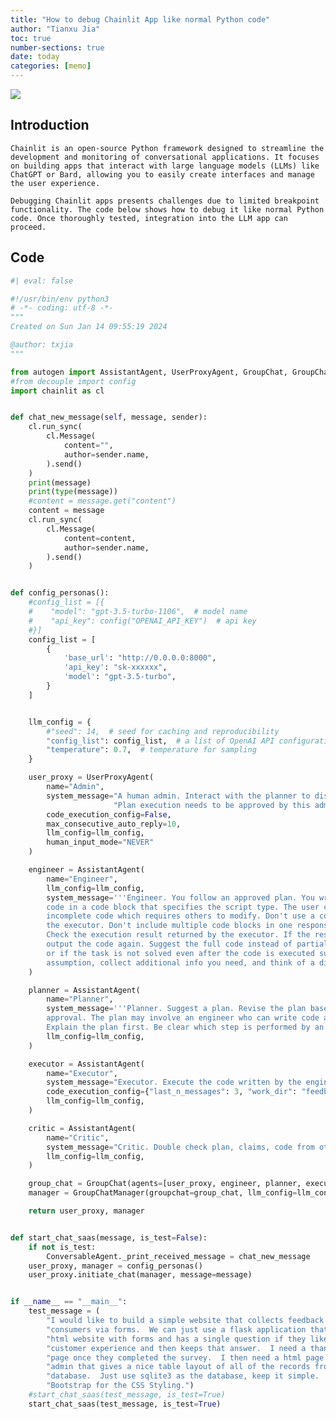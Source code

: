 ```yaml
---
title: "How to debug Chainlit App like normal Python code"
author: "Tianxu Jia"
toc: true
number-sections: true
date: today
categories: [memo]
---
```


![](memo.jpg)

## Introduction
    Chainlit is an open-source Python framework designed to streamline the development and monitoring of conversational applications. It focuses on building apps that interact with large language models (LLMs) like ChatGPT or Bard, allowing you to easily create interfaces and manage the user experience.

    Debugging Chainlit apps presents challenges due to limited breakpoint functionality. The code below shows how to debug it like normal Python code. Once thoroughly tested, integration into the LLM app can proceed.

## Code

```python
#| eval: false

#!/usr/bin/env python3
# -*- coding: utf-8 -*-
"""
Created on Sun Jan 14 09:55:19 2024

@author: txjia
"""

from autogen import AssistantAgent, UserProxyAgent, GroupChat, GroupChatManager, ConversableAgent
#from decouple import config
import chainlit as cl


def chat_new_message(self, message, sender):
    cl.run_sync(
        cl.Message(
            content="",
            author=sender.name,
        ).send()
    )
    print(message)
    print(type(message))
    #content = message.get("content")
    content = message
    cl.run_sync(
        cl.Message(
            content=content,
            author=sender.name,
        ).send()
    )


def config_personas():
    #config_list = [{
    #    "model": "gpt-3.5-turbo-1106",  # model name
    #    "api_key": config("OPENAI_API_KEY")  # api key
    #}]
    config_list = [
        {
            'base_url': "http://0.0.0.0:8000", 
            'api_key': "sk-xxxxxx",
            'model': "gpt-3.5-turbo",
        }
    ]


    llm_config = {
        #"seed": 14,  # seed for caching and reproducibility
        "config_list": config_list,  # a list of OpenAI API configurations
        "temperature": 0.7,  # temperature for sampling
    }

    user_proxy = UserProxyAgent(
        name="Admin",
        system_message="A human admin. Interact with the planner to discuss the plan. "
                       "Plan execution needs to be approved by this admin.",
        code_execution_config=False,
        max_consecutive_auto_reply=10,
        llm_config=llm_config,
        human_input_mode="NEVER"
    )

    engineer = AssistantAgent(
        name="Engineer",
        llm_config=llm_config,
        system_message='''Engineer. You follow an approved plan. You write python/shell code to solve tasks. Wrap the 
        code in a code block that specifies the script type. The user can't modify your code. So do not suggest 
        incomplete code which requires others to modify. Don't use a code block if it's not intended to be executed by 
        the executor. Don't include multiple code blocks in one response. Do not ask others to copy and paste the result. 
        Check the execution result returned by the executor. If the result indicates there is an error, fix the error and 
        output the code again. Suggest the full code instead of partial code or code changes. If the error can't be fixed 
        or if the task is not solved even after the code is executed successfully, analyze the problem, revisit your 
        assumption, collect additional info you need, and think of a different approach to try.''',
    )

    planner = AssistantAgent(
        name="Planner",
        system_message='''Planner. Suggest a plan. Revise the plan based on feedback from admin and critic, until admin 
        approval. The plan may involve an engineer who can write code and an executor and critic who doesn't write code. 
        Explain the plan first. Be clear which step is performed by an engineer, executor, and critic.''',
        llm_config=llm_config,
    )

    executor = AssistantAgent(
        name="Executor",
        system_message="Executor. Execute the code written by the engineer and report the result.",
        code_execution_config={"last_n_messages": 3, "work_dir": "feedback"},
        llm_config=llm_config,
    )

    critic = AssistantAgent(
        name="Critic",
        system_message="Critic. Double check plan, claims, code from other agents and provide feedback.",
        llm_config=llm_config,
    )

    group_chat = GroupChat(agents=[user_proxy, engineer, planner, executor, critic], messages=[], max_round=50)
    manager = GroupChatManager(groupchat=group_chat, llm_config=llm_config)

    return user_proxy, manager


def start_chat_saas(message, is_test=False):
    if not is_test:
        ConversableAgent._print_received_message = chat_new_message
    user_proxy, manager = config_personas()
    user_proxy.initiate_chat(manager, message=message)


if __name__ == "__main__":
    test_message = (
        "I would like to build a simple website that collects feedback from "
        "consumers via forms.  We can just use a flask application that creates an "
        "html website with forms and has a single question if they liked their "
        "customer experience and then keeps that answer.  I need a thank you html "
        "page once they completed the survey.  I then need a html page called "
        "admin that gives a nice table layout of all of the records from the "
        "database.  Just use sqlite3 as the database, keep it simple.  Also use "
        "Bootstrap for the CSS Styling.")
    #start_chat_saas(test_message, is_test=True)
    start_chat_saas(test_message, is_test=True)

```





